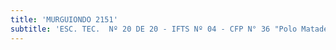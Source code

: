 ```yaml
---
title: 'MURGUIONDO 2151'
subtitle: 'ESC. TEC.  Nº 20 DE 20 - IFTS Nº 04 - CFP N° 36 "Polo Mataderos"'
---
```




